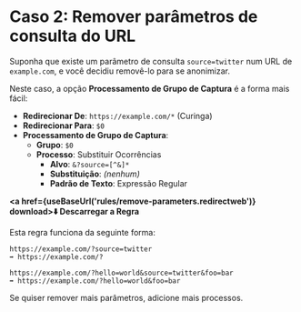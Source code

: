 
# Caso 2: Remover parâmetros de consulta do URL

Suponha que existe um parâmetro de consulta `source=twitter` num URL de `example.com`, e você decidiu removê-lo para se anonimizar.

Neste caso, a opção **Processamento de Grupo de Captura** é a forma mais fácil:

* **Redirecionar De**: `https://example.com/*` (Curinga)
* **Redirecionar Para**: `$0`
* **Processamento de Grupo de Captura**:
    * **Grupo**: `$0`
    * **Processo**: Substituir Ocorrências
        * **Alvo**: `&?source=[^&]*`
        * **Substituição**: *(nenhum)*
        * **Padrão de Texto**: Expressão Regular

**<a href={useBaseUrl('rules/remove-parameters.redirectweb')} download>⬇️ Descarregar a Regra</a>**

Esta regra funciona da seguinte forma:

```
https://example.com/?source=twitter
➡️ https://example.com/?
```

```
https://example.com/?hello=world&source=twitter&foo=bar
➡️ https://example.com/?hello=world&foo=bar
```

Se quiser remover mais parâmetros, adicione mais processos.
